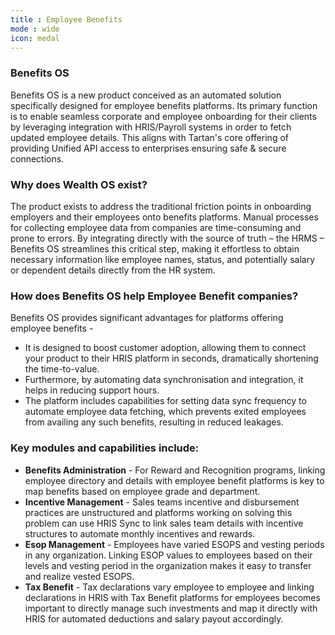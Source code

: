 ```yaml
---
title : Employee Benefits
mode : wide
icon: medal
---
```




### Benefits OS
Benefits OS is a new product conceived as an automated solution specifically designed for employee benefits platforms. Its primary function is to enable seamless corporate and employee onboarding for their clients by leveraging integration with HRIS/Payroll systems in order to fetch updated employee details. This aligns with Tartan's core offering of providing Unified API access to enterprises ensuring safe & secure connections.  

### Why does Wealth OS exist?  

The product exists to address the traditional friction points in onboarding employers and their employees onto benefits platforms. Manual processes for collecting employee data from companies are time-consuming and prone to errors. By integrating directly with the source of truth – the HRMS – Benefits OS streamlines this critical step, making it effortless to obtain necessary information like employee names, status, and potentially salary or dependent details directly from the HR system.  

### How does Benefits OS help Employee Benefit companies?  

Benefits OS provides significant advantages for platforms offering employee benefits -
- It is designed to boost customer adoption, allowing them to connect your product to their HRIS platform in seconds, dramatically shortening the time-to-value.
- Furthermore, by automating data synchronisation and integration, it helps in reducing support hours.
- The platform includes capabilities for setting data sync frequency to automate employee data fetching, which prevents exited employees from availing any such benefits, resulting in reduced leakages.


### Key modules and capabilities include:

- **Benefits Administration** - For Reward and Recognition programs, linking employee directory and details with employee benefit platforms is key to map benefits based on employee grade and department.
- **Incentive Management** - Sales teams incentive and disbursement practices are unstructured and platforms working on solving this problem can use HRIS Sync to link sales team details with incentive structures to automate monthly incentives and rewards.
- **Esop Management** - Employees have varied ESOPS and vesting periods in any organization. Linking ESOP values to employees based on their levels and vesting period in the organization makes it easy to transfer and realize vested ESOPS.
- **Tax Benefit** - Tax declarations vary employee to employee and linking declarations in HRIS with Tax Benefit platforms for employees becomes important to directly manage such investments and map it directly with HRIS for automated deductions and salary payout accordingly.

